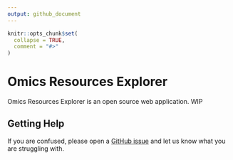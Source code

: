 ```yaml
---
output: github_document
---
```


<!-- README.md is generated from README.Rmd. Please edit that file -->

```r
knitr::opts_chunk$set(
  collapse = TRUE,
  comment = "#>"
)
```

# Omics Resources Explorer

Omics Resources Explorer is an open source web application. WIP


## Getting Help

If you are confused, please open a [GitHub issue](https://github.com/FredHutch/omicsResources-Explorer/issues/new) and let us know what you are struggling with.

